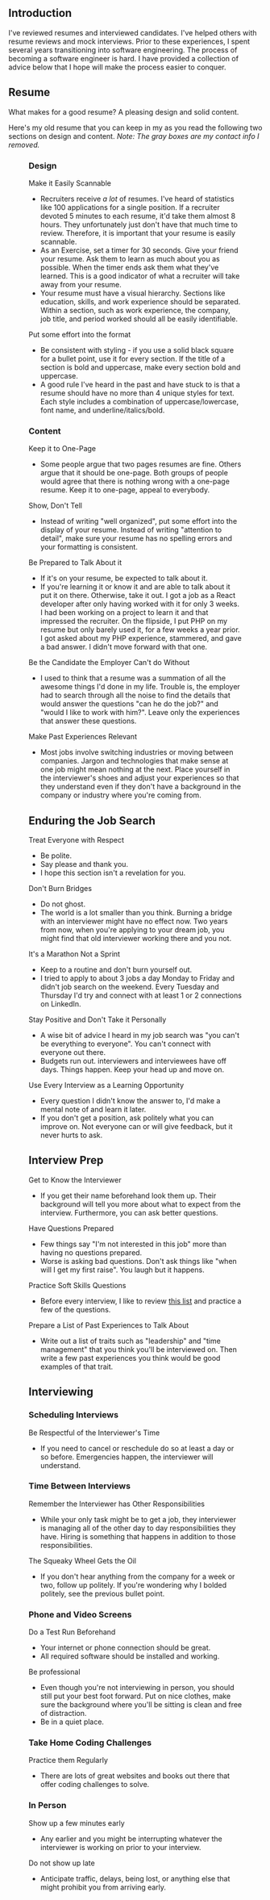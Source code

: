 
## Introduction

I've reviewed resumes and interviewed candidates. I've helped others with resume reviews and mock interviews. Prior to these experiences, I spent several years transitioning into software engineering. The process of becoming a software engineer is hard. I have provided a collection of advice below that I hope will make the process easier to conquer. 

## Resume

What makes for a good resume? A pleasing design and solid content.

Here's my old resume that you can keep in my as you read the following two sections on design and content. *Note: The gray boxes are my contact info I removed.*

<Figure src="a-collection-of-tips-to-become-a-software-engineer/resume.png" caption="My old resume" />

### Design

Make it Easily Scannable 
- Recruiters receive *a lot* of resumes. I've heard of statistics like 100 applications for a single position. If a recruiter devoted 5 minutes to each resume, it'd take them almost 8 hours. They unfortunately just don't have that much time to review. Therefore, it is important that your resume is easily scannable.
- As an Exercise, set a timer for 30 seconds. Give your friend your resume. Ask them to learn as much about you as possible. When the timer ends ask them what they've learned. This is a good indicator of what a recruiter will take away from your resume.
- Your resume must have a visual hierarchy. Sections like education, skills, and work experience should be separated. Within a section, such as work experience, the company, job title, and period worked should all be easily identifiable.

Put some effort into the format 
- Be consistent with styling - if you use a solid black square for a bullet point, use it for every section. If the title of a section is bold and uppercase, make every section bold and uppercase.
- A good rule I've heard in the past and have stuck to is that a resume should have no more than 4 unique styles for text. Each style includes a combination of uppercase/lowercase, font name, and underline/italics/bold. 

### Content

Keep it to One-Page 
- Some people argue that two pages resumes are fine. Others argue that it should be one-page. Both groups of people would agree that there is nothing wrong with a one-page resume. Keep it to one-page, appeal to everybody. 

Show, Don't Tell
- Instead of writing "well organized", put some effort into the display of your resume. Instead of writing "attention to detail", make sure your resume has no spelling errors and your formatting is consistent.

Be Prepared to Talk About it 
- If it's on your resume, be expected to talk about it.
- If you're learning it or know it and are able to talk about it put it on there. Otherwise, take it out. I got a job as a React developer after only having worked with it for only 3 weeks. I had been working on a project to learn it and that impressed the recruiter. On the flipside, I put PHP on my resume but only barely used it, for a few weeks a year prior. I got asked about my PHP experience, stammered, and gave a bad answer. I didn't move forward with that one.

Be the Candidate the Employer Can't do Without
- I used to think that a resume was a summation of all the awesome things I'd done in my life. Trouble is, the employer had to search through all the noise to find the details that would answer the questions "can he do the job?" and "would I like to work with him?". Leave only the experiences that answer these questions.

Make Past Experiences Relevant
- Most jobs involve switching industries or moving between companies. Jargon and technologies that make sense at one job might mean nothing at the next. Place yourself in the interviewer's shoes and adjust your experiences so that they understand even if they don't have a background in the company or industry where you're coming from.

## Enduring the Job Search

Treat Everyone with Respect
- Be polite.
- Say please and thank you. 
- I hope this section isn't a revelation for you.

Don't Burn Bridges
- Do not ghost.
- The world is a lot smaller than you think. Burning a bridge with an interviewer might have no effect now. Two years from now, when you're applying to your dream job, you might find that old interviewer working there and you not.

It's a Marathon Not a Sprint
- Keep to a routine and don't burn yourself out. 
- I tried to apply to about 3 jobs a day Monday to Friday and didn't job search on the weekend. Every Tuesday and Thursday I'd try and connect with at least 1 or 2 connections on LinkedIn. 

Stay Positive and Don't Take it Personally
- A wise bit of advice I heard in my job search was "you can't be everything to everyone". You can't connect with everyone out there.
- Budgets run out. interviewers and interviewees have off days. Things happen. Keep your head up and move on.

Use Every Interview as a Learning Opportunity
- Every question I didn't know the answer to, I'd make a mental note of and learn it later. 
- If you don't get a position, ask politely what you can improve on. Not everyone can or will give feedback, but it never hurts to ask. 

## Interview Prep

Get to Know the Interviewer
- If you get their name beforehand look them up. Their background will tell you more about what to expect from the interview. Furthermore, you can ask better questions.

Have Questions Prepared
- Few things say "I'm not interested in this job" more than having no questions prepared. 
- Worse is asking bad questions. Don't ask things like "when will I get my first raise". You laugh but it happens.

Practice Soft Skills Questions
- Before every interview, I like to review [this list](https://www.themuse.com/advice/how-to-answer-the-31-most-common-interview-questions) and practice a few of the questions.

Prepare a List of Past Experiences to Talk About
- Write out a list of traits such as "leadership" and "time management" that you think you'll be interviewed on. Then write a few past experiences you think would be good examples of that trait.

## Interviewing

### Scheduling Interviews

Be Respectful of the Interviewer's Time
- If you need to cancel or reschedule do so at least a day or so before. Emergencies happen, the interviewer will understand.

### Time Between Interviews

Remember the Interviewer has Other Responsibilities
- While your only task might be to get a job, they interviewer is managing all of the other day to day responsibilities they have. Hiring is something that happens in addition to those responsibilities.

The Squeaky Wheel Gets the Oil
- If you don't hear anything from the company for a week or two, follow up politely. If you're wondering why I bolded politely, see the previous bullet point.


### Phone and Video Screens

Do a Test Run Beforehand
- Your internet or phone connection should be great.
- All required software should be installed and working.

Be professional
- Even though you're not interviewing in person, you should still put your best foot forward. Put on nice clothes, make sure the background where you'll be sitting is clean and free of distraction.
- Be in a quiet place.
 
### Take Home Coding Challenges

Practice them Regularly
- There are lots of great websites and books out there that offer coding challenges to solve.

### In Person

Show up a few minutes early
- Any earlier and you might be interrupting whatever the interviewer is working on prior to your interview.

Do not show up late
- Anticipate traffic, delays, being lost, or anything else that might prohibit you from arriving early.
